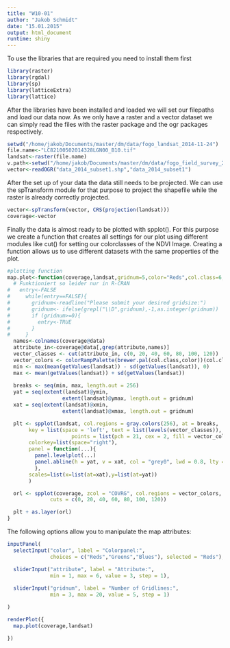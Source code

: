 ```yaml
---
title: "W10-01"
author: "Jakob Schmidt"
date: "15.01.2015"
output: html_document
runtime: shiny
---
```

To use the libraries that are required you need to install them first

```r
library(raster)
library(rgdal)
library(sp)
library(latticeExtra)
library(lattice)
```
After the libraries have been installed and loaded we will set our filepaths and load our data now.
As we only have a raster and a vector dataset we can simply read the files with the
raster package and the ogr packages respectively.

```r
setwd("/home/jakob/Documents/master/dm/data/fogo_landsat_2014-11-24")
file.name<-"LC82100502014328LGN00_B10.tif"
landsat<-raster(file.name)
v.path<-setwd("/home/jakob/Documents/master/dm/data/fogo_field_survey_2014")
vector<-readOGR("data_2014_subset1.shp","data_2014_subset1")
```
After the set up of your data the data still needs to be projected.
We can use the spTransform module for that purpose to project the shapefile while the raster is already correctly projected.
```r
vector<-spTransform(vector, CRS(projection(landsat)))
coverage<-vector
```
Finally the data is almost ready to be plotted with spplot(). 
For this purpose we create a function that creates all settings for our plot using
different modules like cut() for setting our colorclasses of the NDVI Image.
Creating a function allows us to use different datasets with the same properties of the plot.
```r
  


#plotting function
map.plot<-function(coverage,landsat,gridnum=5,color="Reds",col.class=6,attribute="COVRG"){
  # Funktioniert so leider nur in R-CRAN
#   entry<-FALSE
#     while(entry==FALSE){
#       gridnum<-readline("Please submit your desired gridsize:")
#       gridnum<- ifelse(grepl("\\D",gridnum),-1,as.integer(gridnum))
#       if (gridnum>=0){
#         entry<-TRUE
#       }
#     }
  names<-colnames(coverage@data)  
  attribute_in<-coverage@data[,grep(attribute,names)]
  vector_classes <- cut(attribute_in, c(0, 20, 40, 60, 80, 100, 120))
  vector_colors <- colorRampPalette(brewer.pal(col.class,color))(col.class)
  min <- max(mean(getValues(landsat)) - sd(getValues(landsat)), 0)
  max <- mean(getValues(landsat)) + sd(getValues(landsat))
  
  breaks <- seq(min, max, length.out = 256)
  yat = seq(extent(landsat)@ymin, 
                  extent(landsat)@ymax, length.out = gridnum)
  xat = seq(extent(landsat)@xmin, 
                  extent(landsat)@xmax, length.out = gridnum)

  plt <- spplot(landsat, col.regions = gray.colors(256), at = breaks,
       key = list(space = 'left', text = list(levels(vector_classes)), 
                     points = list(pch = 21, cex = 2, fill = vector_colors)),
       colorkey=list(space="right"), 
       panel = function(...){
         panel.levelplot(...)
         panel.abline(h = yat, v = xat, col = "grey0", lwd = 0.8, lty = 3)
         },
       scales=list(x=list(at=xat),y=list(at=yat))
       )

  orl <- spplot(coverage, zcol = "COVRG", col.regions = vector_colors, 
              cuts = c(0, 20, 40, 60, 80, 100, 120))

  plt + as.layer(orl)
}
```

The following options allow you to manipulate the map attributes:
```r
inputPanel(
  selectInput("color", label = "Colorpanel:",
              choices = c("Reds","Greens","Blues"), selected = "Reds"),

  sliderInput("attribute", label = "Attribute:",
              min = 1, max = 6, value = 3, step = 1),
  
  sliderInput("gridnum", label = "Number of Gridlines:",
              min = 3, max = 20, value = 5, step = 1)

)

renderPlot({
  map.plot(coverage,landsat)

})
```



